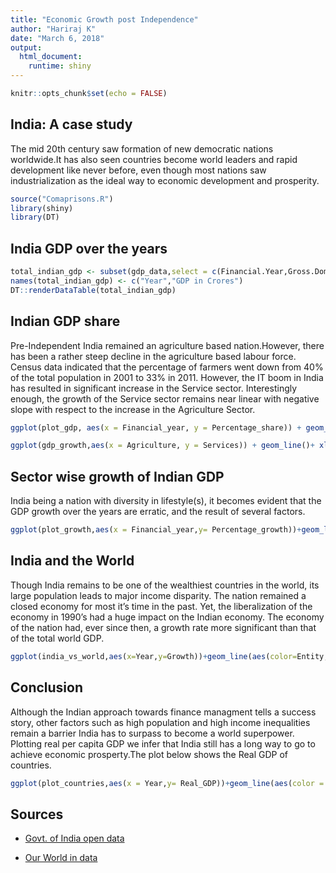 ```yaml
---
title: "Economic Growth post Independence"
author: "Hariraj K"
date: "March 6, 2018"
output: 
  html_document:
    runtime: shiny
---
```


```r
knitr::opts_chunk$set(echo = FALSE)
```

## India: A case study
 The mid 20th century saw formation of new democratic nations worldwide.It has also seen countries become world leaders and rapid development like never before,
even though most nations saw industrialization as the ideal way to economic development and prosperity.


```r
source("Comaprisons.R")
library(shiny)
library(DT)
```

## India GDP over the years

```r
total_indian_gdp <- subset(gdp_data,select = c(Financial.Year,Gross.Domestic.Product..in.Rs..Cr..at.2004.05.Prices))
names(total_indian_gdp) <- c("Year","GDP in Crores")
DT::renderDataTable(total_indian_gdp)
```

## Indian GDP share

Pre-Independent India remained an agriculture based nation.However, there has been a rather steep decline in the agriculture based labour force. Census data indicated that the percentage of farmers went down from 40% of the total population in 2001 to 33% in 2011. However, the IT boom in India has resulted in significant increase in the Service sector. Interestingly enough, the growth of the Service sector remains near linear with negative slope with respect to the increase in the Agriculture Sector.

```r
ggplot(plot_gdp, aes(x = Financial_year, y = Percentage_share)) + geom_line(aes(color = Sector,group = Sector))

```
```r
ggplot(gdp_growth,aes(x = Agriculture, y = Services)) + geom_line()+ xlab("Percentage Growth of Agriculture to total GDP") + ylab("Percentage Growth of Service Sector to total GDP")
```

## Sector wise growth of Indian GDP

India being a nation with diversity in lifestyle(s), it becomes evident that the GDP growth over the years are erratic, and the result of several factors.

```r
ggplot(plot_growth,aes(x = Financial_year,y= Percentage_growth))+geom_line(aes(color = Sector,group = Sector)) + xlab("Financial Year")+ylab("Percentage Growth")

```

## India and the World

Though India remains to be one of the wealthiest countries in the world, its large population leads to major income disparity. The nation remained a closed economy for most it’s time in the past. Yet, the liberalization of the economy in 1990's had a huge impact on the Indian economy. The economy of the nation had, ever since then, a growth rate more significant than that of the total world GDP.
```r
ggplot(india_vs_world,aes(x=Year,y=Growth))+geom_line(aes(color=Entity,group=Entity))+xlab("Year")+ylab("Growth of GDP relative to the year 1950")
```

## Conclusion

Although the Indian approach towards finance managment tells a success story, other factors such as high population and high income inequalities remain a barrier India has to surpass to become a world superpower. Plotting real per capita GDP we infer that India still has a long way to go to achieve economic prosperty.The plot below shows the Real GDP of countries.
```r
ggplot(plot_countries,aes(x = Year,y= Real_GDP))+geom_line(aes(color = Entity,group = Entity))
```

## Sources
- [Govt. of India open data](data.gov.in)

- [Our World in data](ourworldindata.org)